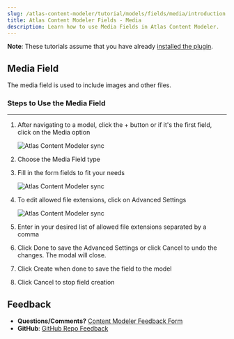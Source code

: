 ```yaml
---
slug: /atlas-content-modeler/tutorial/models/fields/media/introduction
title: Atlas Content Modeler Fields - Media
description: Learn how to use Media Fields in Atlas Content Modeler.
---
```


**Note**: These tutorials assume that you have already [installed the plugin](../../../../introduction.mdx).

## Media Field

The media field is used to include images and other files.

### Steps to Use the Media Field
---
1. After navigating to a model, click the + button or if it's the first field, click on the Media option

    ![Atlas Content Modeler sync](../../../../images/select_option.png)

1. Choose the Media Field type

1. Fill in the form fields to fit your needs

    ![Atlas Content Modeler sync](../../../../images/new_media_field.png)

1. To edit allowed file extensions, click on Advanced Settings

    ![Atlas Content Modeler sync](../../../../images/media_advanced.png)

1. Enter in your desired list of allowed file extensions separated by a comma

1. Click Done to save the Advanced Settings or click Cancel to undo the changes. The modal will close.

1. Click Create when done to save the field to the model

1. Click Cancel to stop field creation

## Feedback

- **Questions/Comments?** [Content Modeler Feedback Form](https://docs.google.com/forms/d/e/1FAIpQLScc2VN-GRSJMz8zVgJLL6kiX3VeV2jkSDnmU1gnuNElEHCEVQ/viewform)
- **GitHub**: [GitHub Repo Feedback](https://github.com/wpengine/atlas-content-modeler/issues/new/choose)